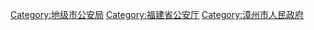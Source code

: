 [[Category:地级市公安局|Category:地级市公安局]]
[[Category:福建省公安厅|Category:福建省公安厅]]
[[Category:漳州市人民政府|Category:漳州市人民政府]]